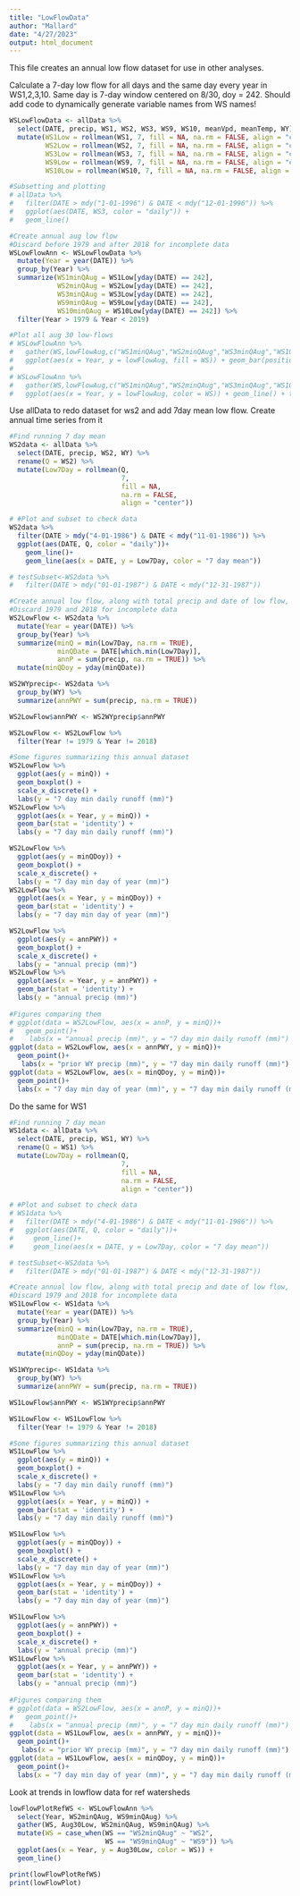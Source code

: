 ```yaml
---
title: "LowFlowData"
author: "Mallard"
date: "4/27/2023"
output: html_document
---
```


This file creates an annual low flow dataset for use in other analyses.

Calculate a 7-day low flow for all days and the same day every year in WS1,2,3,10. Same day is 7-day window centered on 8/30, doy = 242. 
Should add code to dynamically generate variable names from WS names!
```r
WSLowFlowData <- allData %>% 
  select(DATE, precip, WS1, WS2, WS3, WS9, WS10, meanVpd, meanTemp, WY) %>% 
  mutate(WS1Low = rollmean(WS1, 7, fill = NA, na.rm = FALSE, align = "center"),
         WS2Low = rollmean(WS2, 7, fill = NA, na.rm = FALSE, align = "center"),
         WS3Low = rollmean(WS3, 7, fill = NA, na.rm = FALSE, align = "center"),
         WS9Low = rollmean(WS9, 7, fill = NA, na.rm = FALSE, align = "center"),
         WS10Low = rollmean(WS10, 7, fill = NA, na.rm = FALSE, align = "center"))

#Subsetting and plotting                            
# allData %>%
#   filter(DATE > mdy("1-01-1996") & DATE < mdy("12-01-1996")) %>%
#   ggplot(aes(DATE, WS3, color = "daily")) +
#   geom_line()

#Create annual aug low flow
#Discard before 1979 and after 2018 for incomplete data
WSLowFlowAnn <- WSLowFlowData %>% 
  mutate(Year = year(DATE)) %>% 
  group_by(Year) %>% 
  summarize(WS1minQAug = WS1Low[yday(DATE) == 242],
            WS2minQAug = WS2Low[yday(DATE) == 242],
            WS3minQAug = WS3Low[yday(DATE) == 242],
            WS9minQAug = WS9Low[yday(DATE) == 242],
            WS10minQAug = WS10Low[yday(DATE) == 242]) %>% 
  filter(Year > 1979 & Year < 2019)

#Plot all aug 30 low-flows
# WSLowFlowAnn %>% 
#   gather(WS,lowFlowAug,c("WS1minQAug","WS2minQAug","WS3minQAug","WS10minQAug")) %>% 
#   ggplot(aes(x = Year, y = lowFlowAug, fill = WS)) + geom_bar(position = "dodge", stat = "identity") + theme_classic()
# 
# WSLowFlowAnn %>% 
#   gather(WS,lowFlowAug,c("WS1minQAug","WS2minQAug","WS3minQAug","WS10minQAug")) %>% 
#   ggplot(aes(x = Year, y = lowFlowAug, color = WS)) + geom_line() + theme_classic()

```

Use allData to redo dataset for ws2 and add 7day mean low flow. Create annual time series from it
```r
#Find running 7 day mean
WS2data <- allData %>% 
  select(DATE, precip, WS2, WY) %>% 
  rename(Q = WS2) %>% 
  mutate(Low7Day = rollmean(Q,
                            7,
                            fill = NA,
                            na.rm = FALSE,
                            align = "center"))

# #Plot and subset to check data
WS2data %>%
  filter(DATE > mdy("4-01-1986") & DATE < mdy("11-01-1986")) %>%
  ggplot(aes(DATE, Q, color = "daily"))+
    geom_line()+
    geom_line(aes(x = DATE, y = Low7Day, color = "7 day mean"))

# testSubset<-WS2data %>%
#   filter(DATE > mdy("01-01-1987") & DATE < mdy("12-31-1987"))

#Create annual low flow, along with total precip and date of low flow, add precip for preceding WY
#Discard 1979 and 2018 for incomplete data
WS2LowFlow <- WS2data %>% 
  mutate(Year = year(DATE)) %>% 
  group_by(Year) %>% 
  summarize(minQ = min(Low7Day, na.rm = TRUE),
            minQDate = DATE[which.min(Low7Day)],
            annP = sum(precip, na.rm = TRUE)) %>% 
  mutate(minQDoy = yday(minQDate))

WS2WYprecip<- WS2data %>% 
  group_by(WY) %>% 
  summarize(annPWY = sum(precip, na.rm = TRUE))

WS2LowFlow$annPWY <- WS2WYprecip$annPWY

WS2LowFlow <- WS2LowFlow %>% 
  filter(Year != 1979 & Year != 2018)

#Some figures summarizing this annual dataset
WS2LowFlow %>% 
  ggplot(aes(y = minQ)) +
  geom_boxplot() +
  scale_x_discrete() +
  labs(y = "7 day min daily runoff (mm)")
WS2LowFlow %>% 
  ggplot(aes(x = Year, y = minQ)) +
  geom_bar(stat = 'identity') +
  labs(y = "7 day min daily runoff (mm)")

WS2LowFlow %>% 
  ggplot(aes(y = minQDoy)) +
  geom_boxplot() +
  scale_x_discrete() +
  labs(y = "7 day min day of year (mm)") 
WS2LowFlow %>% 
  ggplot(aes(x = Year, y = minQDoy)) +
  geom_bar(stat = 'identity') +
  labs(y = "7 day min day of year (mm)")

WS2LowFlow %>% 
  ggplot(aes(y = annPWY)) +
  geom_boxplot() +
  scale_x_discrete() +
  labs(y = "annual precip (mm)")
WS2LowFlow %>% 
  ggplot(aes(x = Year, y = annPWY)) +
  geom_bar(stat = 'identity') +
  labs(y = "annual precip (mm)")
  
#Figures comparing them
# ggplot(data = WS2LowFlow, aes(x = annP, y = minQ))+
#   geom_point()+
#    labs(x = "annual precip (mm)", y = "7 day min daily runoff (mm)")
ggplot(data = WS2LowFlow, aes(x = annPWY, y = minQ))+
  geom_point()+
   labs(x = "prior WY precip (mm)", y = "7 day min daily runoff (mm)")
ggplot(data = WS2LowFlow, aes(x = minQDoy, y = minQ))+
  geom_point()+
  labs(x = "7 day min day of year (mm)", y = "7 day min daily runoff (mm)")

```

Do the same for WS1
```r
#Find running 7 day mean
WS1data <- allData %>% 
  select(DATE, precip, WS1, WY) %>% 
  rename(Q = WS1) %>% 
  mutate(Low7Day = rollmean(Q,
                            7,
                            fill = NA,
                            na.rm = FALSE,
                            align = "center"))

# #Plot and subset to check data
# WS1data %>%
#   filter(DATE > mdy("4-01-1986") & DATE < mdy("11-01-1986")) %>%
#   ggplot(aes(DATE, Q, color = "daily"))+
#     geom_line()+
#     geom_line(aes(x = DATE, y = Low7Day, color = "7 day mean"))

# testSubset<-WS2data %>%
#   filter(DATE > mdy("01-01-1987") & DATE < mdy("12-31-1987"))

#Create annual low flow, along with total precip and date of low flow, add precip for preceding WY
#Discard 1979 and 2018 for incomplete data
WS1LowFlow <- WS1data %>% 
  mutate(Year = year(DATE)) %>% 
  group_by(Year) %>% 
  summarize(minQ = min(Low7Day, na.rm = TRUE),
            minQDate = DATE[which.min(Low7Day)],
            annP = sum(precip, na.rm = TRUE)) %>% 
  mutate(minQDoy = yday(minQDate))

WS1WYprecip<- WS1data %>% 
  group_by(WY) %>% 
  summarize(annPWY = sum(precip, na.rm = TRUE))

WS1LowFlow$annPWY <- WS1WYprecip$annPWY

WS1LowFlow <- WS1LowFlow %>% 
  filter(Year != 1979 & Year != 2018)

#Some figures summarizing this annual dataset
WS1LowFlow %>% 
  ggplot(aes(y = minQ)) +
  geom_boxplot() +
  scale_x_discrete() +
  labs(y = "7 day min daily runoff (mm)")
WS1LowFlow %>% 
  ggplot(aes(x = Year, y = minQ)) +
  geom_bar(stat = 'identity') +
  labs(y = "7 day min daily runoff (mm)")

WS1LowFlow %>% 
  ggplot(aes(y = minQDoy)) +
  geom_boxplot() +
  scale_x_discrete() +
  labs(y = "7 day min day of year (mm)") 
WS1LowFlow %>% 
  ggplot(aes(x = Year, y = minQDoy)) +
  geom_bar(stat = 'identity') +
  labs(y = "7 day min day of year (mm)")

WS1LowFlow %>% 
  ggplot(aes(y = annPWY)) +
  geom_boxplot() +
  scale_x_discrete() +
  labs(y = "annual precip (mm)")
WS1LowFlow %>% 
  ggplot(aes(x = Year, y = annPWY)) +
  geom_bar(stat = 'identity') +
  labs(y = "annual precip (mm)")
  
#Figures comparing them
# ggplot(data = WS2LowFlow, aes(x = annP, y = minQ))+
#   geom_point()+
#    labs(x = "annual precip (mm)", y = "7 day min daily runoff (mm)")
ggplot(data = WS1LowFlow, aes(x = annPWY, y = minQ))+
  geom_point()+
   labs(x = "prior WY precip (mm)", y = "7 day min daily runoff (mm)")
ggplot(data = WS1LowFlow, aes(x = minQDoy, y = minQ))+
  geom_point()+
  labs(x = "7 day min day of year (mm)", y = "7 day min daily runoff (mm)")
```

Look at trends in lowflow data for ref watersheds
```r
lowFlowPlotRefWS <- WSLowFlowAnn %>% 
  select(Year, WS2minQAug, WS9minQAug) %>% 
  gather(WS, Aug30Low, WS2minQAug, WS9minQAug) %>% 
  mutate(WS = case_when(WS == "WS2minQAug" ~ "WS2",
                        WS == "WS9minQAug" ~ "WS9")) %>% 
  ggplot(aes(x = Year, y = Aug30Low, color = WS)) +
  geom_line()

print(lowFlowPlotRefWS)
print(lowFlowPlot)
```

















